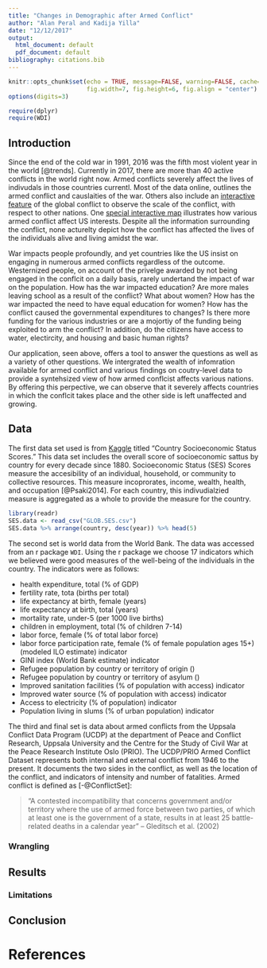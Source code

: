 ```yaml
---
title: "Changes in Demographic after Armed Conflict"
author: "Alan Peral and Kadija Yilla"
date: "12/12/2017"
output:
  html_document: default
  pdf_document: default
bibliography: citations.bib
---
```



```r
knitr::opts_chunk$set(echo = TRUE, message=FALSE, warning=FALSE, cache=TRUE, 
                      fig.width=7, fig.height=6, fig.align = "center")
options(digits=3)
```

```r
require(dplyr)
require(WDI)
```

## Introduction

Since the end of the cold war in 1991, 2016 was the fifth most violent year in the world [@trends]. Currently in 2017, there are more than 40 active conflicts in the world right now. Armed conflicts severely affect the lives of indivudals in those countries currentl. Most of the data online, outlines the armed conflict and causlaities of the war. Others also include an [interactive feature](https://www.irinnews.org/maps-and-graphics/2017/04/04/updated-mapped-world-war) of the global conflict to observe the scale of the conflict, with respect to other nations. One [special interactive map](https://www.cfr.org/interactives/global-conflict-tracker#!/) illustrates how various armed conflict affect US interests. Despite all the information surrounding the conflict, none acturelty depict how the conflict has affected the lives of the individuals alive and living amidst the war.

War impacts people profoundly, and yet countries like the US insist on engaging in numerous armed conflicts regardless of the outcome. Westernized people, on  account of the privelge awarded by not being engaged in the conflcit on a daily basis, rarely undertand the impact of war on the population. How has the war impacted education? Are more males leaving school as a result of the conflict? What about women? How has the war impacted the need to have equal education for women? How has the conflict caused the governmental expenditures to changes? Is there more funding for the various industries or are a mojortiy of the funding being exploited to arm the conflict? In addition, do the citizens have access to water, electircity, and housing and basic human rights? 

[//]: # "insert picture of the shiny app that addresses one of these questions"

Our application, seen above, offers a tool to answer the questions as well as a variety of other questions. We intergrated the wealth of infomration available for armed conflict and various findings on coutry-level data to provide a syntehsized view of how armed conflcist affects various nations. By offering this perpective, we can observe that it severely affects countries in which the conflcit takes place and the other side is left unaffected and growing.

## Data

The first data set used is from [Kaggle](https://www.kaggle.com/sdorius/globses/data) titled "Country Socioeconomic Status Scores." This data set includes the overall score of socioeconomic sattus by country for every decade since 1880. Socioeconomic Status (SES) Scores measure the accesibility of an individual, household, or community to collective resources. This measure incoprorates, income, wealth, health, and occupation [@Psaki2014]. For each country, this indivudialzied measure is aggregated as a whole to provide the measure for the country.

```r
library(readr)
SES.data <- read_csv("GLOB.SES.csv")
SES.data %>% arrange(country, desc(year)) %>% head(5)
```

The second set is world data from the World Bank. The data was accessed from an r package `WDI`. Using the r package we choose 17 indicators which we believed were good measures of the well-being of the individuals in the country. The indicators were as follows:

* health expenditure, total (% of GDP)
* fertility rate, tota (births per total)
* life expectancy at birth, female (years)
* life expectancy at birth, total (years)
* mortality rate, under-5 (per 1000 live births)
* children in employment, total (% of children 7-14)
* labor force, female (% of total labor force)
* labor force participation rate, female (% of female population ages 15+)(modeled ILO estimate) indicator
* GINI index (World Bank estimate) indicator
* Refugee population by country or territory of origin ()
* Refugee population by country or territory of asylum ()
* Improved sanitation facilities (% of population with access) indicator
* Improved water source (% of population with access) indicator
* Access to electricity (% of population) indicator
* Population living in slums (% of urban population) indicator

The third and final set is data about armed conflicts from the Uppsala Conflict Data Program  (UCDP) at the department of Peace and Conflict Research, Uppsala University and the Centre for the Study of Civil War at the Peace Research Institute Oslo (PRIO). The  UCDP/PRIO Armed Conflict Dataset represents both internal and external conflict from 1946 to the present. It documents the two sides in the conflict, as well as the location of the conflict, and indicators of intensity and number of fatalities. Armed conflict is defined as [-@ConflictSet]:

> “A contested incompatibility that concerns government and/or
territory where the use of armed force between two parties, of which at least one is the
government of a state, results in at least 25 battle-related deaths in a calendar year" -- Gleditsch et al. (2002)


### Wrangling

## Results

### Limitations

## Conclusion

# References